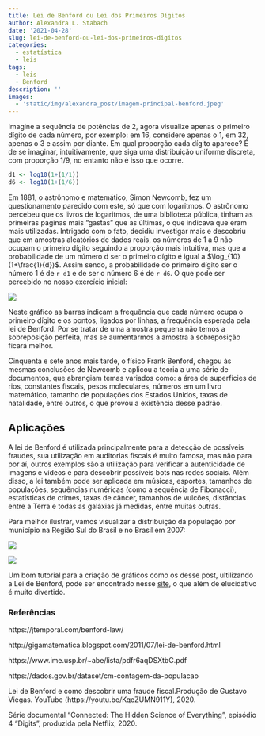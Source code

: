 ```yaml
---
title: Lei de Benford ou Lei dos Primeiros Dígitos
author: Alexandra L. Stabach
date: '2021-04-28'
slug: lei-de-benford-ou-lei-dos-primeiros-digitos
categories:
  - estatística
  - leis
tags:
  - leis
  - Benford
description: ''
images:
  - 'static/img/alexandra_post/imagem-principal-benford.jpeg'
---
```

Imagine a sequência de potências de 2, agora visualize apenas o primeiro dígito de cada número, por exemplo: em 16, considere apenas o 1, em 32, apenas o 3 e assim por diante. Em qual proporção cada dígito aparece? É de se imaginar, intuitivamente, que siga uma distribuição uniforme discreta, com proporção 1/9, no entanto não é isso que ocorre.

```r
d1 <- log10(1+(1/1))
d6 <- log10(1+(1/6))
```

Em 1881, o astrônomo e matemático, Simon Newcomb, fez um questionamento parecido com este, só que com logaritmos. O astrônomo percebeu que os livros de logaritmos, de uma biblioteca pública, tinham as primeiras páginas mais “gastas” que as últimas, o que indicava que eram mais utilizadas. Intrigado com o fato, decidiu investigar mais e descobriu que em amostras aleatórios de dados reais, os números de 1 a 9 não ocupam o primeiro dígito seguindo a proporção mais intuitiva, mas que a probabilidade de um número d ser o primeiro dígito é igual a $\log_{10} (1+\frac{1}{d})$. Assim sendo, a probabilidade do primeiro dígito ser o número 1 é de `r d1` e de ser o número 6 é de `r d6`. O que pode ser percebido no nosso exercício inicial:

![](images/distribuicao-do-primeiro-digito-da-potencia-de-2.png)

Neste gráfico as barras indicam a frequência que cada número ocupa o primeiro dígito e os pontos, ligados por linhas, a frequência esperada pela lei de Benford. Por se tratar de uma amostra pequena não temos a sobreposição perfeita, mas se aumentarmos a amostra a sobreposição ficará melhor.

Cinquenta e sete anos mais tarde, o físico Frank Benford, chegou às mesmas conclusões de Newcomb e aplicou a teoria a uma série de documentos, que abrangiam temas variados como: a área de superfícies de rios, constantes fiscais, pesos moleculares, números em um livro matemático, tamanho de populações dos Estados Unidos, taxas de natalidade, entre outros, o que provou a existência desse padrão.

## Aplicações

A lei de Benford é utilizada principalmente para a detecção de possíveis fraudes, sua utilização em auditorias fiscais é muito famosa, mas não para por aí, outros exemplos são a utilização para verificar a autenticidade de imagens e vídeos e para descobrir possíveis bots nas redes sociais. Além disso, a lei também pode ser aplicada em músicas, esportes, tamanhos de populações, sequências numéricas (como a sequência de Fibonacci), estatísticas de crimes, taxas de câncer, tamanhos de vulcões, distâncias entre a Terra e todas as galáxias já medidas, entre muitas outras. 
  
Para melhor ilustrar, vamos visualizar a distribuição da população por município na Região Sul do Brasil e no Brasil em 2007:

![](images/distribuicao-do-primeiro-digito-no-numero-de-habitantes-por-municipio-na-regiao-sul.png)

![](images/distribucao-do-primeiro-digito-do-numero-de-habitantes-por-municipio-no-brasil.png)

Um bom tutorial para a criação de gráficos como os desse post, ultilizando a Lei de Benford, pode ser encontrado nesse [site](https://jtemporal.com/benford-law/), o que além de elucidativo é muito divertido. 

### Referências

https://jtemporal.com/benford-law/

http://gigamatematica.blogspot.com/2011/07/lei-de-benford.html

https://www.ime.usp.br/~abe/lista/pdfr6aqDSXtbC.pdf

https://dados.gov.br/dataset/cm-contagem-da-populacao

Lei de Benford e como descobrir uma fraude fiscal.Produção de Gustavo Viegas. YouTube (https://youtu.be/KqeZUMN911Y), 2020.

Série documental "Connected: The Hidden Science of Everything", episódio 4 “Digits”, produzida pela Netflix, 2020.
